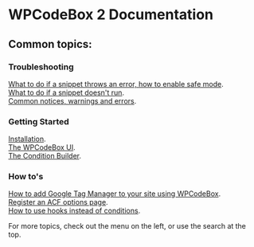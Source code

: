 # WPCodeBox 2 Documentation

## Common topics:

### Troubleshooting

[What to do if a snippet throws an error, how to enable safe mode](/safe_mode).\
[What to do if a snippet doesn't run](/snippet_doesnt_run).\
[Common notices, warnings and errors](/common_errors).

### Getting Started

[Installation](/installation).\
[The WPCodeBox UI](/wpcodebox_ui).\
[The Condition Builder](/condition_builder).


### How to's

[How to add Google Tag Manager to your site using WPCodeBox](/google_tag_manager).\
[Register an ACF options page](/acf_options_pages).\
[How to use hooks instead of conditions](/use_hooks_instead_of_conditions).


For more topics, check out the menu on the left, or use the search at the top.
